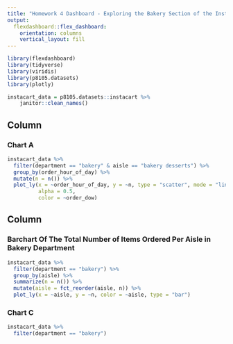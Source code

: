 ```yaml
---
title: "Homework 4 Dashboard - Exploring the Bakery Section of the Instacart Dataset"
output: 
  flexdashboard::flex_dashboard:
    orientation: columns
    vertical_layout: fill
---
```


```r
library(flexdashboard)
library(tidyverse)
library(viridis)
library(p8105.datasets)
library(plotly)
```

```r
instacart_data = p8105.datasets::instacart %>% 
    janitor::clean_names()
```

Column {data-width=650}
-----------------------------------------------------------------------

### Chart A

```r
instacart_data %>%
  filter(department == "bakery" & aisle == "bakery desserts") %>%
  group_by(order_hour_of_day) %>% 
  mutate(n = n()) %>% 
  plot_ly(x = ~order_hour_of_day, y = ~n, type = "scatter", mode = "lines",
          alpha = 0.5, 
          color = ~order_dow)
```

Column {data-width=350}
-----------------------------------------------------------------------

### Barchart Of The Total Number of Items Ordered Per Aisle in Bakery Department 

```r
instacart_data %>%
  filter(department == "bakery") %>% 
  group_by(aisle) %>% 
  summarize(n = n()) %>%
  mutate(aisle = fct_reorder(aisle, n)) %>% 
  plot_ly(x = ~aisle, y = ~n, color = ~aisle, type = "bar")
```

### Chart C

```r
instacart_data %>%
  filter(department == "bakery")

```

